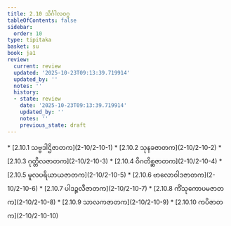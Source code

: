 ```yaml
---
title: 2.10 သိင်္ဂါလဝဂ္ဂ
tableOfContents: false
sidebar:
  order: 10
type: tipitaka
basket: su
book: ja1
review:
  current: review
  updated: '2025-10-23T09:13:39.719914'
  updated_by: ''
  notes: ''
  history:
  - state: review
    date: '2025-10-23T09:13:39.719914'
    updated_by: ''
    notes: ''
    previous_state: draft
---
```



<ReviewStatus review={frontmatter.review} showDetails={true} />

<HypothesisAnnotation frontmatter={frontmatter} />

<DynamicBreadcrumb />



<TableOfContents book="ja1" section="2.10">
* [2.10.1 သဗ္ဗဒါဌိဇာတက](2-10/2-10-1)
* [2.10.2 သုနခဇာတက](2-10/2-10-2)
* [2.10.3 ဂုတ္တိလဇာတက](2-10/2-10-3)
* [2.10.4 ဝိဂတိစ္ဆဇာတက](2-10/2-10-4)
* [2.10.5 မူလပရိယာယဇာတက](2-10/2-10-5)
* [2.10.6 ဗာလောဝါဒဇာတက](2-10/2-10-6)
* [2.10.7 ပါဒဉ္ဇလီဇာတက](2-10/2-10-7)
* [2.10.8 ကိံသုကောပမဇာတက](2-10/2-10-8)
* [2.10.9 သာလကဇာတက](2-10/2-10-9)
* [2.10.10 ကပိဇာတက](2-10/2-10-10)
</TableOfContents>